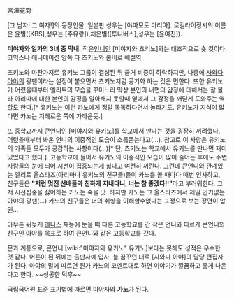 宮澤花野

[그 남자! 그 여자!]의 등장인물. 일본판 성우는 [야마모토 마리아]. 로컬라이징시의 이름은 윤별([KBS],성우는 [주유랑]),채은별([투니버스],성우는 [윤여진]).

'''미야자와 일가의 3녀 중 막내.''' 작은[[언니]]인 [미야자와 츠키노]와는 대조적으로 숏 컷이다. 코믹스나 애니메이션 양쪽 다 츠키노와 콤비로 해설역. 

츠키노와 마찬가지로 유키노 그룹이 결성된 뒤 급거 비중이 하락하지만, 나중에 [[사와다 아야]]의 광팬이라는 설정이 붙으면서 츠키노처럼 공기화 하는 것은 면한다. 또한 유키노가 어렸을때부터 엘리트의 모습을 꾸미느라 막상 본인의 내면의 감정에 대해서는 잘 몰라 아리마에 대한 본인의 감정을 알아채지 못할때 옆에서 그 감정을 깨닫게 도와주는 역할도 한다.[* 유키노는 이런 카노에게 정말 똑똑하다면서 놀라기도. 유키노가 지식이 많다면 카노는 지혜로운 쪽에 가까운듯.]

또 중학교까지 큰언니인 [미야자와 유키노]를 학교에서 만나는 것을 굉장히 꺼려했다. 어렸을때부터 봐온 언니의 이중적인 모습이 소름돋는다고(...). 참고로 이 사항은 유키노의 가족들 모두가 공감하는 사항이다(...)[* 단, 츠키노는 학교에서 유키노를 만나면 재미있었다고 했다.]. 고등학교에 들어서 유키노의 이중적인 모습이 많이 줄어든 후에도 주변 사람들의 눈에 띄어 시선이 집중되는게 싫다고 여전히 꺼린다. 그런데 큰언니와 관계있는 엘리트 올스타즈(아리마나 유키노의 친구들)들이 카노를 볼 때마다 매번 인사하고, 친구들은 '''"저런 멋진 선배들과 친하게 지내다니, 너는 참 좋겠다!!"'''라고 부러워한다. 그저 시선집중을 싫어하는 카노는 죽을 맛. 하지만 카노는 그 올스타즈에서 제일 인기없는 아야의 광팬(...) 카노의 친구들은 너의 취향을 이해할수없다는 표정으로 보는 장면이 압권...

아무튼 뒤늦게 [[테니스]] 재능에 눈을 떠 다른 고등학교를 간 작은 언니와 다르게 큰언니의 친구인 아야를 목표로 하여 큰언니와 같은 고등학교를 갔다.

문과 계통으로, 큰언니 [wiki:"미야자와 유키노" 유키노]보다는 못해도 성적은 우수한 것 같다. 어른이 된 뒤에는 출판사에 입사, 늘 꿈꾸던 대로 [사와다 아야]의 담당 편집자가 된다. 아야의 말에 따르면 뭔가 카노의 코멘트대로 하면 이야기가 깔끔하고 좋게 나온다고 한다. ~~성공한 덕후~~

국립국어원 표준 표기법에 따르면 미야자와 '''가노'''가 된다.

